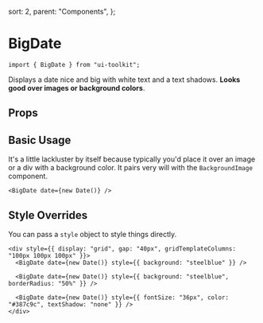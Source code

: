 
  sort: 2,
  parent: "Components",
};

# BigDate

```tsx
import { BigDate } from "ui-toolkit";
```

Displays a date nice and big with white text and a text shadows. <b>Looks good over images or
background colors</b>.

<Showcase>
  <div style={{ display: "grid", gap: "40px", gridTemplateColumns: "100px 100px 100px 100px" }}>
    <BigDate date={new Date()} />
    <BigDate date={new Date()} style={{ background: "steelblue" }} />
    <BigDate date={new Date()} style={{ background: "steelblue", borderRadius: "50%" }} />
    <BigDate date={new Date()} style={{ fontSize: "36px", color: "#387c9c", textShadow: "none" }} />
  </div>
</Showcase>

## Props

<PropsTable name="BigDateProps" />

## Basic Usage

It's a little lackluster by itself because typically you'd place it over an image or a div with a background color.
It pairs very will with the `BackgroundImage` component.

```tsx live=true
<BigDate date={new Date()} />
```

## Style Overrides

You can pass a `style` object to style things directly.

```tsx live=true
<div style={{ display: "grid", gap: "40px", gridTemplateColumns: "100px 100px 100px" }}>
  <BigDate date={new Date()} style={{ background: "steelblue" }} />

  <BigDate date={new Date()} style={{ background: "steelblue", borderRadius: "50%" }} />

  <BigDate date={new Date()} style={{ fontSize: "36px", color: "#387c9c", textShadow: "none" }} />
</div>
```
